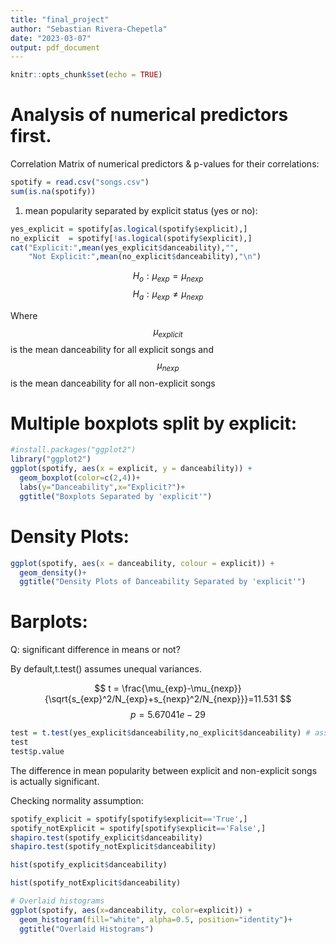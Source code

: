 ```yaml
---
title: "final_project"
author: "Sebastian Rivera-Chepetla"
date: "2023-03-07"
output: pdf_document
---
```


```r
knitr::opts_chunk$set(echo = TRUE)
```

# Analysis of numerical predictors first.

Correlation Matrix of numerical predictors & p-values for their correlations:    

```R

spotify = read.csv("songs.csv")
sum(is.na(spotify))

```

1. mean popularity separated by explicit status (yes or no):

```R
yes_explicit = spotify[as.logical(spotify$explicit),]
no_explicit  = spotify[!as.logical(spotify$explicit),]
cat("Explicit:",mean(yes_explicit$danceability),"",
    "Not Explicit:",mean(no_explicit$danceability),"\n")
```

$$
H_o:\mu_{exp} = \mu_{nexp}
$$
$$
H_a:\mu_{exp} \neq \mu_{nexp}
$$

Where $$\mu_{explicit}$$ is the mean danceability for all explicit songs and $$\mu_{nexp}$$ is the mean danceability for all non-explicit songs


# Multiple boxplots split by explicit:

```R
#install.packages("ggplot2")
library("ggplot2")
ggplot(spotify, aes(x = explicit, y = danceability)) +
  geom_boxplot(color=c(2,4))+
  labs(y="Danceability",x="Explicit?")+
  ggtitle("Boxplots Separated by 'explicit'")
```

# Density Plots:      

```R
ggplot(spotify, aes(x = danceability, colour = explicit)) +
  geom_density()+
  ggtitle("Density Plots of Danceability Separated by 'explicit'")
```

# Barplots:    

Q: significant difference in means or not?

By default,t.test() assumes unequal variances.    

$$
t = \frac{\mu_{exp}-\mu_{nexp}}{\sqrt{s_{exp}^2/N_{exp}+s_{nexp}^2/N_{nexp}}}=11.531
$$
$$
p=5.67041e-29
$$

```R
test = t.test(yes_explicit$danceability,no_explicit$danceability) # assuming unequal variances cause its safer
test
test$p.value
```

The difference in mean popularity between explicit and non-explicit songs is actually significant.  

Checking normality assumption:    

```R
spotify_explicit = spotify[spotify$explicit=='True',]
spotify_notExplicit = spotify[spotify$explicit=='False',]
shapiro.test(spotify_explicit$danceability)
shapiro.test(spotify_notExplicit$danceability)
```

```R
hist(spotify_explicit$danceability)
```

```R
hist(spotify_notExplicit$danceability)
```

```R
# Overlaid histograms
ggplot(spotify, aes(x=danceability, color=explicit)) +
  geom_histogram(fill="white", alpha=0.5, position="identity")+
  ggtitle("Overlaid Histograms")
```

